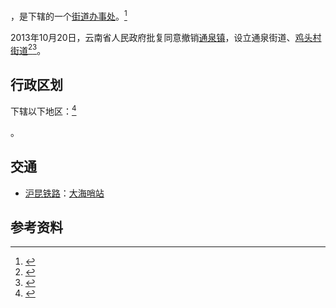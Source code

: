 {{中国乡级行政区|53/03/21/101/000}}

'''{{PAGENAMEBASE}}'''，是{{PRC admin/fullname|53/03/21/101/000|3}}下辖的一个[[街道办事处|街道办事处]]。<ref>{{PRC admin/ref sgc|{{PRC admin/parent|53/03/21/101/000}}}}</ref>

2013年10月20日，云南省人民政府批复同意撤销[[通泉镇|通泉镇]]，设立通泉街道、[[鸡头村街道|鸡头村街道]]<ref>{{Cite web |url=http://xxgk.yn.gov.cn/uploadfile/document_20140902/20150831162107504.pdf |title=云南省人民政府关于同意曲靖市撤销15个乡镇设立街道的批复（云政复〔2013〕77号） |access-date=2017-09-07 |archive-url=https://web.archive.org/web/20170907213621/http://xxgk.yn.gov.cn/uploadfile/document_20140902/20150831162107504.pdf |archive-date=2017-09-07 |dead-url=yes }}</ref><ref>{{cite web|title=我市乡级行政区划调整基本结束|url=http://epaper.qjrb.cn/html/2014-02/08/content_177445.htm|publisher=曲靖日报|deadurl=yes|archiveurl=https://web.archive.org/web/20170907213945/http://epaper.qjrb.cn/html/2014-02/08/content_177445.htm|archivedate=2017-09-07}}</ref>。

== 行政区划 ==

{{PAGENAMEBASE}}下辖以下地区：<ref>{{PRC admin/ref sgc|53/03/21/101/000}}</ref>

{{PRC admin/children|53/03/21/101/000}}。

== 交通 ==
* {{rint|cn|rail}}[[沪昆铁路|沪昆铁路]]：[[大海哨站|大海哨站]]

== 参考资料 ==
{{reflist}}

{{PRC admin/navcat|53/03/21/101/000}}